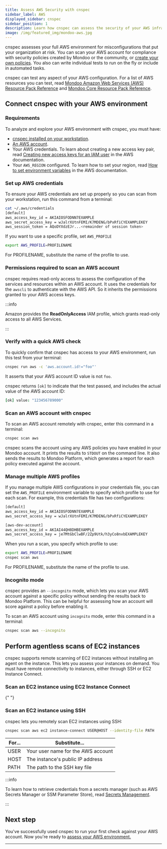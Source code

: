 ```yaml
---
title: Assess AWS Security with cnspec
sidebar_label: AWS
displayed_sidebar: cnspec
sidebar_position: 1
description: Learn how cnspec can assess the security of your AWS infrastructure
image: /img/featured_img/mondoo-aws.jpg
---
```


cnspec assesses your full AWS environment for misconfigurations that put your organization at risk. You can scan your AWS account for compliance with security policies created by Mondoo or the community, or [create your own policies](/cnspec/cnspec-policies/write/). You also can write individual tests to run on the fly or include in automated tasks.

cnspec can test any aspect of your AWS configuration. For a list of AWS resources you can test, read [Mondoo Amazon Web Services (AWS) Resource Pack Reference](/mql/resources/aws-pack/) and [Mondoo Core Resource Pack Reference](/mql/resources/core-pack/).

## Connect cnspec with your AWS environment

### Requirements

To analyze and explore your AWS environment with cnspec, you must have:

- [cnspec installed on your workstation](/cnspec/).
- [An AWS account](https://aws.amazon.com/free/).
- Your AWS credentials. To learn about creating a new access key pair, read [Creating new access keys for an IAM user](https://docs.aws.amazon.com/keyspaces/latest/devguide/access.credentials.html#create.keypair) in the AWS documentation.
- Your `AWS_REGION` configured. To learn how to set your region, read [How to set environment variables](https://docs.aws.amazon.com/cli/latest/userguide/cli-configure-envvars.html#envvars-set) in the AWS documentation.

### Set up AWS credentials

To ensure your AWS credentials are set up properly so you can scan from your workstation, run this command from a terminal:

```bash
cat ~/.aws/credentials
[default]
aws_access_key_id = AKIAIOSFODNN7EXAMPLE
aws_secret_access_key = wJalrXUtnFEMI/K7MDENG/bPxRfiCYEXAMPLEKEY
aws_session_token = AQoDYXdzEJr...<remainder of session token>
```

If you want to use a specific profile, set `AWS_PROFILE`

```bash
export AWS_PROFILE=PROFILENAME
```

For PROFILENAME, substitute the name of the profile to use.

### Permissions required to scan an AWS account

cnspec requires read-only access to assess the configuration of the services and resources within an AWS account. It uses the credentials for the `awscli` to authenticate with the AWS API. So it inherits the permissions granted to your AWS access keys.

:::info

Amazon provides the **ReadOnlyAccess** IAM profile, which grants read-only access to all AWS Services.

:::

### Verify with a quick AWS check

To quickly confirm that cnspec has access to your AWS environment, run this test from your terminal:

```bash
cnspec run aws -c 'aws.account.id!="foo"'
```

It asserts that your AWS account ID value is not `foo`.

cnspec returns `[ok]` to indicate that the test passed, and includes the actual value of the AWS account ID:

```coffeescript
[ok] value: "123456789000"
```

### Scan an AWS account with cnspec

To scan an AWS account remotely with cnspec, enter this command in a terminal:

```bash
cnspec scan aws
```

cnspec scans the account using any AWS policies you have enabled in your Mondoo account. It prints the results to `STDOUT` on the command line. It also sends the results to Mondoo Platform, which generates a report for each policy executed against the account.

### Manage multiple AWS profiles

If you manage multiple AWS configurations in your credentials file, you can set the `AWS_PROFILE` environment variable to specify which profile to use for each scan. For example, this credentials file has two configurations:

```bash title='~/.aws/credentials'
[default]
aws_access_key_id = AKIAIOSFODNN7EXAMPLE
aws_secret_access_key = wJalrXUtnFEMI/K7MDENG/bPxRfiCYEXAMPLEKEY

[aws-dev-account]
aws_access_key_id = AKIAI44QH8DHBEXAMPLE
aws_secret_access_key = je7MtGbClwBF/2Zp9Utk/h3yCo8nvbEXAMPLEKEY
```

When you run a scan, you specify which profile to use:

```bash title="Select AWS profile to scan"
export AWS_PROFILE=PROFILENAME
cnspec scan aws
```

For PROFILENAME, substitute the name of the profile to use.

### Incognito mode

cnspec provides an `--incognito` mode, which lets you scan your AWS account against a specific policy without sending the results back to Mondoo Platform. This can be helpful for assessing how an account will score against a policy before enabling it.

To scan an AWS account using `incognito` mode, enter this command in a terminal:

```bash
cnspec scan aws --incognito
```

## Perform agentless scans of EC2 instances

cnspec supports remote scanning of EC2 instances without installing an agent on the instance. This lets you assess your instances on demand. You must have remote connectivity to instances, either through SSH or EC2 Instance Connect.

### Scan an EC2 instance using EC2 Instance Connect


<Partial />{" "}

### Scan an EC2 instance using SSH

cnspec lets you remotely scan EC2 instances using SSH:

```bash
cnspec scan aws ec2 instance-connect USER@HOST --identity-file PATH
```

| For... | Substitute...                      |
| ------ | ---------------------------------- |
| USER   | Your user name for the AWS account |
| HOST   | The instance's public IP address   |
| PATH   | The path to the SSH key file       |

:::info

To learn how to retrieve credentials from a secrets manager (such as AWS Secrets Manager or SSM Parameter Store), read [Secrets Management](/platform/infra/opsys/automation/vault.md).

:::

## Next step

You've successfully used cnspec to run your first check against your AWS account. Now you're ready to [assess your AWS environment.](/cnspec/cloud/aws/account)

---
